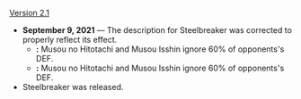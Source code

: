 {{Change History/Header}}
[[Version 2.1]]
*'''September 9, 2021''' &mdash; The description for Steelbreaker was corrected to properly reflect its effect.
**'''{{Color|Old description}}:''' {{Highlight|Secret Art: Musou no Shinsetsu's}} Musou no Hitotachi and Musou Isshin {{Highlight|attacks will}} ignore 60% of opponents's DEF.
**'''{{Color|New description}}:''' {{Highlight|While using }}Musou no Hitotachi and {{Highlight|in the}} Musou Isshin {{Highlight|state applied by Secret Art: Musou Shinsetsu, the Raiden Shogun's attacks}} ignore 60% of opponents's DEF.
*Steelbreaker was released.